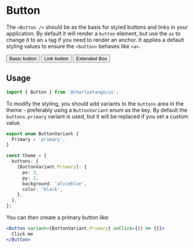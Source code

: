 
<Meta title="Components/Button" component={Button} />

# Button

The `<Button />` should be as the basis for styled buttons and links in your application. By default
it will render a `button` element, but use the `as` to change it to an `a` tag if you need to render
an anchor. It applies a default styling values to ensure the `<button>` behaves like `<a>`.

<Canvas>
  <div>
    <Button style={{ marginRight: 16 }} variant="primary">
      Basic button
    </Button>
    <Button style={{ marginRight: 16 }} variant="primary" as="a" href="#">
      Link button
    </Button>
    <Button variant="primary" as={Box}>
      Extended Box
    </Button>
  </div>
</Canvas>

## Usage

```jsx harmony
import { Button } from '@charlietango/ui';
```

To modify the styling, you should add variants to the `buttons` area in the theme - preferably using
a `ButtonVariant` enum as the key. By default the `buttons.primary` variant is used, but it will be
replaced if you set a custom value.

```typescript
export enum ButtonVariant {
  Primary = 'primary',
}

const theme = {
  buttons: {
    [ButtonVariant.Primary]: {
      px: 3,
      py: 2,
      background: 'aliceblue',
      color: 'black',
    },
  },
};
```

You can then create a primary button like:

```jsx harmony
<Button variant={ButtonVariant.Primary} onClick={() => {}}>
  Click me
</Button>
```
